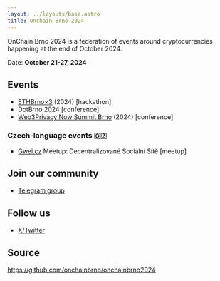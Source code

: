 ```yaml
---
layout: ../layouts/base.astro
title: Onchain Brno 2024
---
```


OnChain Brno 2024 is a federation of events around cryptocurrencies happening at the end of October 2024.

Date: **October 21-27, 2024**

## Events

* [ETHBrno×3](https://twitter.com/ethbrno) (2024) [hackathon]
* DotBrno 2024 [conference]
* [Web3Privacy Now Summit Brno](https://lu.ma/w3pn-summit-brno1) (2024) [conference]

### Czech-language events 🇨🇿
* [Gwei.cz](https://gwei.cz) Meetup: Decentralizované Sociální Sítě [meetup]

## Join our community

* [Telegram group](https://t.me/OnchainBrno)

## Follow us

* [X/Twitter](https://twitter.com/OnchainBrno)

## Source

https://github.com/onchainbrno/onchainbrno2024
